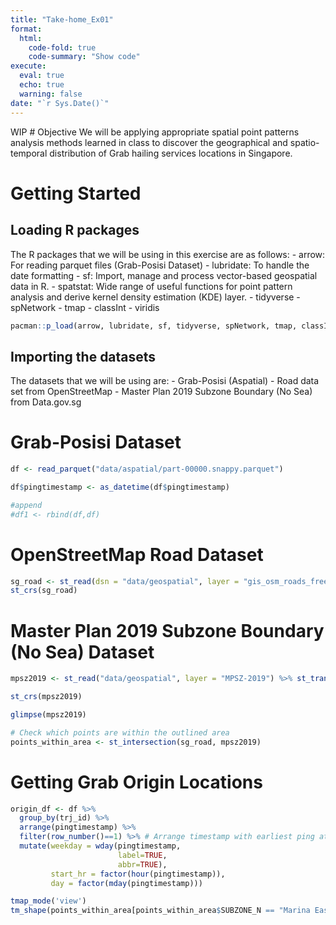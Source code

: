 ```yaml
---
title: "Take-home_Ex01"
format: 
  html:
    code-fold: true
    code-summary: "Show code"
execute: 
  eval: true
  echo: true
  warning: false
date: "`r Sys.Date()`"
---
```


WIP \# Objective We will be applying appropriate spatial point patterns analysis methods learned in class to discover the geographical and spatio-temporal distribution of Grab hailing services locations in Singapore.

# Getting Started

## Loading R packages

The R packages that we will be using in this exercise are as follows: - arrow: For reading parquet files (Grab-Posisi Dataset) - lubridate: To handle the date formatting - sf: Import, manage and process vector-based geospatial data in R. - spatstat: Wide range of useful functions for point pattern analysis and derive kernel density estimation (KDE) layer. - tidyverse - spNetwork - tmap - classInt - viridis

```r
pacman::p_load(arrow, lubridate, sf, tidyverse, spNetwork, tmap, classInt, viridis)
```

## Importing the datasets

The datasets that we will be using are: - Grab-Posisi (Aspatial) - Road data set from OpenStreetMap - Master Plan 2019 Subzone Boundary (No Sea) from Data.gov.sg

# Grab-Posisi Dataset

```r
df <- read_parquet("data/aspatial/part-00000.snappy.parquet")

df$pingtimestamp <- as_datetime(df$pingtimestamp)
```

```r
#append
#df1 <- rbind(df,df)
```

# OpenStreetMap Road Dataset

```r
sg_road <- st_read(dsn = "data/geospatial", layer = "gis_osm_roads_free_1") %>% st_transform(crs = 3414)
st_crs(sg_road)
```

# Master Plan 2019 Subzone Boundary (No Sea) Dataset

```r
mpsz2019 <- st_read("data/geospatial", layer = "MPSZ-2019") %>% st_transform(crs = 3414)

st_crs(mpsz2019)
```

```r
glimpse(mpsz2019)
```

```r
# Check which points are within the outlined area
points_within_area <- st_intersection(sg_road, mpsz2019)
```
# Getting Grab Origin Locations
```r
origin_df <- df %>%
  group_by(trj_id) %>%
  arrange(pingtimestamp) %>% 
  filter(row_number()==1) %>% # Arrange timestamp with earliest ping at the start for each trj_id(starting location)
  mutate(weekday = wday(pingtimestamp,
                        label=TRUE,
                        abbr=TRUE),
         start_hr = factor(hour(pingtimestamp)),
         day = factor(mday(pingtimestamp)))
```

```r
tmap_mode('view')
tm_shape(points_within_area[points_within_area$SUBZONE_N == "Marina East"]) + tm_lines()
```

